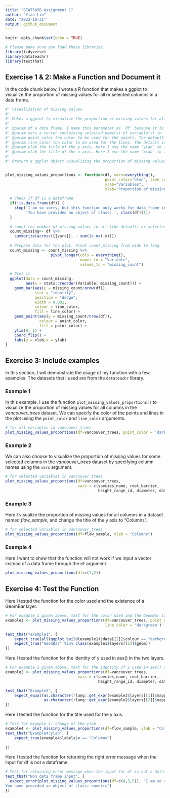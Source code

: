 ```yaml
---
title: "STAT545B Assignment 1"
author: "Yian Lin"
date: "2023-10-31"
output: github_document
---
```


```r
knitr::opts_chunk$set(echo = TRUE)
```


```r
# Please make sure you load these libraries.
library(tidyverse)
library(datateachr)
library(testthat)
```

## Exercise 1 & 2: Make a Function and Document it
In the code chunk below, I wrote a R function that makes a ggplot to visualize the proportion of missing values for all or selected columns in a data frame.
```r
#' Visualization of missing values
#'
#' Makes a ggplot to visualize the proportion of missing values for all or selected columns in a data frame. Please note that this function uses functions in `tidyverse` library. Please make sure that you load that library.
#' 
#' @param df a data frame. I name this parameter as `df` because it is the abbreviation of data frame.
#' @param vars a vector containing selected name(s) of variable(s) in `df`. These selected variables will be included in the plot. The default is to show the proportion of missing values for all variables in `df`. I name this parameter as `vars` because it is an abbreviation variables.
#' @param point_color the color to be used for the points. The default is "blue". The name of this param basically describe what it is for. 
#' @param line_color the color to be used for the lines. The default is "blue". The name of this param basically describe what it is for. 
#' @param ylab the title of the y axis. Here I use the name `ylab` to follow the ggplot convention.
#' @param xlab the title of the x axis. Here I use the name `xlab` to follow the ggplot convention.
#' 
#' @return a ggplot object visualizing the proportion of missing values for all or selected columns.


plot_missing_values_proportions <- function(df, vars=everything(),
                                            point_color="blue", line_color="blue",
                                            ylab="Variables",
                                            xlab="Proportion of missing values"){
  
  # check if df is a dataframe
  if(!is.data.frame(df)) {
    stop('I am so sorry, but this function only works for data frame input!\n',
         'You have provided an object of class: ', class(df)[1])
  }
  
  # count the number of missing values in all (the default) or selected variables
  count_missing<- df %>%
    summarize(across({{vars}}, ~ sum(is.na(.x))))
  
  # Prepare data for the plot: Pivot count_missing from wide to long
  count_missing <- count_missing %>% 
                    pivot_longer(cols = everything(),
                                 names_to = "Variable",
                                 values_to = "missing_count")
  
  # Plot it
  ggplot(data = count_missing,
         aes(x = stats::reorder(Variable, missing_count))) +
    geom_bar(aes(y = missing_count/nrow(df)),
             stat = "identity",
             position = "dodge",
             width = 0.001,
             colour = line_color,
             fill = line_color) +
    geom_point(aes(y = missing_count/nrow(df)),
               colour = point_color,
               fill = point_color) +
    ylim(0, 1) +
    coord_flip() +
    labs(y = xlab,x = ylab)
}

```


## Exercise 3: Include examples
In this section, I will demonstrate the usage of my function with a few examples. The datasets that I used are from the `datateachr` library.

### Example 1
In this example, I use the function `plot_missing_values_proportions()` to visualize the proportion of missing values for all columns in the *vancouver_trees* dataset. We can specify the color of the points and lines in the plot using the `point_color` and `line_color` arguments.
```r
# for all variables in vancouver_trees
plot_missing_values_proportions(df=vancouver_trees, point_color = 'darkgreen', line_color = 'darkgreen')

```

### Example 2
We can also choose to visualize the proportion of missing values for some selected columns in the *vancouver_trees* dataset by specifying column names using the `vars` argument.
```r
# for selected variables in vancouver_trees
plot_missing_values_proportions(df=vancouver_trees, 
                                vars = c(species_name, root_barrier,
                                         height_range_id, diameter, date_planted))
```

### Example 3
Here I visualize the proportion of missing values for all columns in a dataset named *flow_sample*, and change the title of the y axis to "Columns".
```r
# for selected variables in vancouver_trees
plot_missing_values_proportions(df=flow_sample, ylab = "Columns")
```

### Example 4
Here I want to show that the function will not work if we input a vector instead of a data frame through the `df` argument. 
```r
plot_missing_values_proportions(df=c(1,2))
```

## Exercise 4: Test the Function
Here I tested the function for the color used and the existence of a GeomBar layer.
```r
# For example 1 given above, test for the color used and the GeomBar layer
example1 <- plot_missing_values_proportions(df=vancouver_trees, point_color = 'darkgreen',
                                            line_color = 'darkgreen')

test_that("example1", {
    expect_true(all(ggplot_build(example1)$data[[2]]$colour == "darkgreen"))
    expect_true("GeomBar" %in% class(example1$layers[[1]]$geom))
})
```

Here I tested the function for the identity of y used in aes() in the two layers.
```r
# For example 2 given above, test for the identity of y used in aes() in two layers
example2 <- plot_missing_values_proportions(df=vancouver_trees, 
                                vars = c(species_name, root_barrier,
                                         height_range_id, diameter, date_planted))

test_that("Example2", {
    expect_equal(as.character(rlang::get_expr(example2$layers[[1]]$mapping$y)),
                 as.character(rlang::get_expr(example2$layers[[2]]$mapping$y)))
})
```


Here I tested the function for the title used for the y axis.
```r
# Test for example 4: change of the ylab
example4 <- plot_missing_values_proportions(df=flow_sample, ylab = "Columns")
test_that("Example4:ylab", {
    expect_true(example4$labels$x == "Columns")
                 
})
```


Here I tested the function for returning the right error message when the input for df is not a dataframe.
```r
# Test for returning error message when the input for df is not a dataframe
test_that("Non data frame input", {
  expect_error(plot_missing_values_proportions(df=c(4,3,5)), "I am so sorry, but this function only works for data frame input!
You have provided an object of class: numeric")
})

```





